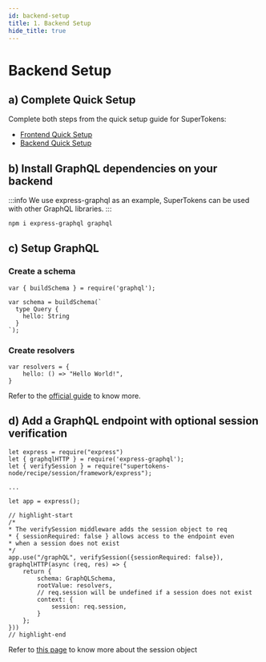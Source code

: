 ```yaml
---
id: backend-setup
title: 1. Backend Setup
hide_title: true
---
```


<!-- COPY DOCS -->
<!-- ./session/graphql-integration/backend-setup.mdx -->

# Backend Setup

## a) Complete Quick Setup

Complete both steps from the quick setup guide for SuperTokens:
- [Frontend Quick Setup](../quick-setup/Frontend)
- [Backend Quick Setup](../quick-setup/backend)

## b) Install GraphQL dependencies on your backend

:::info
We use express-graphql as an example, SuperTokens can be used with other GraphQL libraries.
:::

```bash
npm i express-graphql graphql
```

## c) Setup GraphQL

### Create a schema 

```tsx
var { buildSchema } = require('graphql');

var schema = buildSchema(`
  type Query {
    hello: String
  }
`);
```

### Create resolvers

```tsx
var resolvers = {
    hello: () => "Hello World!",
}
```

Refer to the [official guide](https://graphql.org/learn/) to know more.

## d) Add a GraphQL endpoint with optional session verification

```tsx
let express = require("express")
let { graphqlHTTP } = require('express-graphql');
let { verifySession } = require("supertokens-node/recipe/session/framework/express");

...

let app = express();

// highlight-start
/*
* The verifySession middleware adds the session object to req
* { sessionRequired: false } allows access to the endpoint even 
* when a session does not exist
*/
app.use("/graphQL", verifySession({sessionRequired: false}), graphqlHTTP(async (req, res) => {
    return {
        schema: GraphQLSchema,
        rootValue: resolvers,
        // req.session will be undefined if a session does not exist
        context: {
            session: req.session,
        }
    };
}))
// highlight-end
```

Refer to [this page](../common-customizations/sessions/session-verification-in-api/verify-session#the-session-object) to know more about the session object
